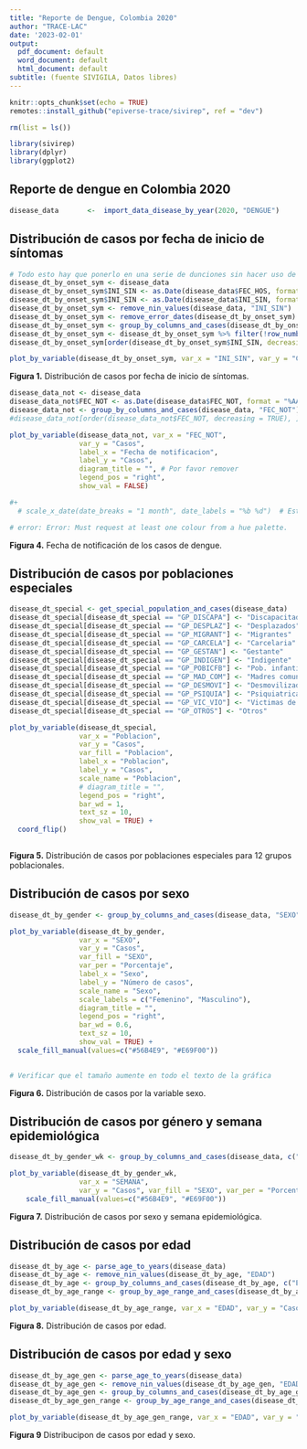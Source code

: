 ```yaml
---
title: "Reporte de Dengue, Colombia 2020"
author: "TRACE-LAC"
date: '2023-02-01'
output:
  pdf_document: default
  word_document: default
  html_document: default
subtitle: (fuente SIVIGILA, Datos libres)
---
```


```r
knitr::opts_chunk$set(echo = TRUE)
remotes::install_github("epiverse-trace/sivirep", ref = "dev")

rm(list = ls())

library(sivirep)
library(dplyr) 
library(ggplot2) 
```


## Reporte de dengue en Colombia 2020

<!-- ```{r read, echo=FALSE, error=FALSE, fig.height=5, fig.width=5, warning=FALSE, include = FALSE, message= FALSE} -->
<!-- sivigila_data <- import_sivigila_summary_data() -->
<!-- filtered_data <- filter_disease("DENGUE", sivigila_data) -->

<!-- # Esto hay que sacarlo, a menos que sea para mostrar las enfermedades con las que se pueda trabajar. Pero para un reporte de enfermedad NOOOOO sirve -->

<!-- ``` -->
<!-- A continuación se presentan 8 figuras que muestran la distribución de casos por semana epidemiológica, la distribución de casos por fecha de inicio de síntomas, casos por fecha de notificación, la distribución de casos por poblaciones especiales, casos por sexo, casos por sexo y semana epidemiológica, casos por edad y distribución de casos por edad y sexo. -->

<!-- ## Distribución de casos por semana epidemiológica -->


<!-- ```{r epiweek, echo=FALSE, error=FALSE, fig.height=5, fig.width=10, warning=FALSE, include = TRUE, message= FALSE} -->

<!-- plot_epiweek(filtered_data, col_week = "SEMANA", col_cases = "Casos", year = 2019, type = "date", xlabel = "Fecha de semana epidemiologica") -->

<!-- ``` -->
<!-- **Figura 1.** Distribución de casos de dengue por semana  epidemiológica entre enero de 2019 y enero de 2020. -->



```r
disease_data       <-  import_data_disease_by_year(2020, "DENGUE")

```

## Distribución de casos por fecha de inicio de síntomas
```r

# Todo esto hay que ponerlo en una serie de dunciones sin hacer uso de base R
disease_dt_by_onset_sym <- disease_data
disease_dt_by_onset_sym$INI_SIN <- as.Date(disease_data$FEC_HOS, format = "%AAAA-%MM-%DD")
disease_dt_by_onset_sym$INI_SIN <- as.Date(disease_data$INI_SIN, format = "%AAAA-%MM-%DD")
disease_dt_by_onset_sym <- remove_nin_values(disease_data, "INI_SIN")
disease_dt_by_onset_sym <- remove_error_dates(disease_dt_by_onset_sym)
disease_dt_by_onset_sym <- group_by_columns_and_cases(disease_dt_by_onset_sym, "INI_SIN")
disease_dt_by_onset_sym <- disease_dt_by_onset_sym %>% filter(!row_number() %in% c(1, 2, 3, 4, 5, 6))
disease_dt_by_onset_sym[order(disease_dt_by_onset_sym$INI_SIN, decreasing = TRUE), ] # Esta línea sólo cumple el propósito de imprimir, pero no cambia nada de los datos. COmo está no tiene ninguna utilidad

plot_by_variable(disease_dt_by_onset_sym, var_x = "INI_SIN", var_y = "Casos", var_fill = "INI_SIN", label_x = "Fecha de inicio de síntomas", label_y = "Casos", diagram_title = "Diagrama para la variable Fecha de inicio de síntomas", legend_pos = "right", text_sz = 4, show_val = FALSE)
```
**Figura 1.** Distribución de casos por fecha de inicio de síntomas.

```r
disease_data_not <- disease_data
disease_data_not$FEC_NOT <- as.Date(disease_data$FEC_NOT, format = "%AAAA-%MM-%DD")
disease_data_not <- group_by_columns_and_cases(disease_data, "FEC_NOT")
#disease_data_not[order(disease_data_not$FEC_NOT, decreasing = TRUE), ]  # Esta línea sólo cumple el propósito de imprimir, pero no cambia nada de los datos. COmo está no tiene ninguna utilidad

plot_by_variable(disease_data_not, var_x = "FEC_NOT", 
                 var_y = "Casos",
                 label_x = "Fecha de notificacion", 
                 label_y = "Casos", 
                 diagram_title = "", # Por favor remover
                 legend_pos = "right", 
                 show_val = FALSE) 

#+
  # scale_x_date(date_breaks = "1 month", date_labels = "%b %d")  # Esta debería poderse agregar

# error: Error: Must request at least one colour from a hue palette.


```
**Figura 4.** Fecha de notificación de los casos de dengue.


## Distribución de casos por poblaciones especiales
```r
disease_dt_special <- get_special_population_and_cases(disease_data)
disease_dt_special[disease_dt_special == "GP_DISCAPA"] <- "Discapacitados"
disease_dt_special[disease_dt_special == "GP_DESPLAZ"] <- "Desplazados"
disease_dt_special[disease_dt_special == "GP_MIGRANT"] <- "Migrantes"
disease_dt_special[disease_dt_special == "GP_CARCELA"] <- "Carcelaria"
disease_dt_special[disease_dt_special == "GP_GESTAN"] <- "Gestante"
disease_dt_special[disease_dt_special == "GP_INDIGEN"] <- "Indigente"
disease_dt_special[disease_dt_special == "GP_POBICFB"] <- "Pob. infantil del ICBF"
disease_dt_special[disease_dt_special == "GP_MAD_COM"] <- "Madres comunitarias"
disease_dt_special[disease_dt_special == "GP_DESMOVI"] <- "Desmovilizados"
disease_dt_special[disease_dt_special == "GP_PSIQUIA"] <- "Psiquiatrica"
disease_dt_special[disease_dt_special == "GP_VIC_VIO"] <- "Victimas de violencia"
disease_dt_special[disease_dt_special == "GP_OTROS"] <- "Otros"

plot_by_variable(disease_dt_special, 
                 var_x = "Poblacion", 
                 var_y = "Casos", 
                 var_fill = "Poblacion", 
                 label_x = "Poblacion", 
                 label_y = "Casos", 
                 scale_name = "Poblacion", 
                 # diagram_title = "", 
                 legend_pos = "right", 
                 bar_wd = 1, 
                 text_sz = 10, 
                 show_val = TRUE) + 
  coord_flip()
  

```
**Figura 5.** Distribución de casos por poblaciones especiales para 12 grupos poblacionales.


## Distribución de casos por sexo
```r
disease_dt_by_gender <- group_by_columns_and_cases(disease_data, "SEXO", wt_percentage = TRUE)

plot_by_variable(disease_dt_by_gender, 
                 var_x = "SEXO", 
                 var_y = "Casos", 
                 var_fill = "SEXO", 
                 var_per = "Porcentaje", 
                 label_x = "Sexo", 
                 label_y = "Número de casos", 
                 scale_name = "Sexo", 
                 scale_labels = c("Femenino", "Masculino"), 
                 diagram_title = "", 
                 legend_pos = "right", 
                 bar_wd = 0.6, 
                 text_sz = 10, 
                 show_val = TRUE) +
  scale_fill_manual(values=c("#56B4E9", "#E69F00"))
  

# Verificar que el tamaño aumente en todo el texto de la gráfica
```
**Figura 6.** Distribución de casos por la variable sexo.


## Distribución de casos por género y semana epidemiológica
```r
disease_dt_by_gender_wk <- group_by_columns_and_cases(disease_data, c("SEMANA","SEXO"), TRUE)

plot_by_variable(disease_dt_by_gender_wk, 
                 var_x = "SEMANA", 
                 var_y = "Casos", var_fill = "SEXO", var_per = "Porcentaje", label_x = "Semana epidemiológica", label_y = "Casos", scale_name = "Sexo", scale_labels = c("Femenino", "Masculino"), diagram_title = "", legend_pos = "right", bar_wd = 1, text_sz = 0.5, show_val = FALSE) +
    scale_fill_manual(values=c("#56B4E9", "#E69F00"))
```
**Figura 7.** Distribución de casos por sexo y semana epidemiológica.


## Distribución de casos por edad
```r
disease_dt_by_age <- parse_age_to_years(disease_data)
disease_dt_by_age <- remove_nin_values(disease_dt_by_age, "EDAD")
disease_dt_by_age <- group_by_columns_and_cases(disease_dt_by_age, c("EDAD", "SEMANA"), wt_percentage = TRUE)
disease_dt_by_age_range <- group_by_age_range_and_cases(disease_dt_by_age, "EDAD", min_val = 0, max_val = max(disease_dt_by_age$EDAD), step = 10)

plot_by_variable(disease_dt_by_age_range, var_x = "EDAD", var_y = "Casos", var_fill = "EDAD",label_x = "Edad", label_y = "Casos", scale_name = "Edad", diagram_title = "", legend_pos = "right", bar_wd = 0.7, text_sz = 3)
```
**Figura 8.** Distribución de casos por edad.


## Distribución de casos por edad y sexo
```r
disease_dt_by_age_gen <- parse_age_to_years(disease_data)
disease_dt_by_age_gen <- remove_nin_values(disease_dt_by_age_gen, "EDAD")
disease_dt_by_age_gen <- group_by_columns_and_cases(disease_dt_by_age_gen, c("EDAD", "SEXO"), wt_percentage = TRUE)
disease_dt_by_age_gen_range <- group_by_age_range_and_cases(disease_dt_by_age_gen, "EDAD", "SEXO", min_val = 0, max_val = max(disease_dt_by_age_gen$EDAD), 10)

plot_by_variable(disease_dt_by_age_gen_range, var_x = "EDAD", var_y = "Casos", var_fill = "SEXO",label_x = "Edad", label_y = "Casos", scale_name = "Edad", diagram_title = "", legend_pos = "right", bar_wd = 0.7, text_sz = 3, show_val = FALSE)
```
**Figura 9** Distribucipon de casos por edad y sexo.